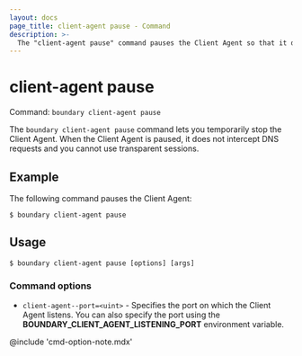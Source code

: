 ```yaml
---
layout: docs
page_title: client-agent pause - Command
description: >-
  The "client-agent pause" command pauses the Client Agent so that it does not intercept DNS requests.
---
```


# client-agent pause

Command: `boundary client-agent pause`

The `boundary client-agent pause` command lets you temporarily stop the Client Agent.
When the Client Agent is paused, it does not intercept DNS requests and you cannot use transparent sessions.

## Example

The following command pauses the Client Agent:

```shell-session
$ boundary client-agent pause
```

## Usage

<CodeBlockConfig hideClipboard>

```shell-session
$ boundary client-agent pause [options] [args]
```

</CodeBlockConfig>

### Command options

- `client-agent--port=<uint>` - Specifies the port on which the Client Agent listens.
You can also specify the port using the **BOUNDARY_CLIENT_AGENT_LISTENING_PORT** environment variable.

@include 'cmd-option-note.mdx'
